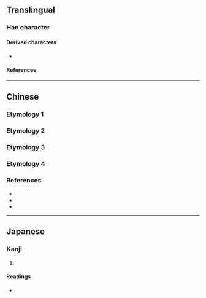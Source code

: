 {{character info/new}}
==Translingual==

===Han character===
{{Han char|rn=27|rad=厂|as=03|sn=5|four=71241|canj=MMJ|ids=⿸厂干}}

====Derived characters====
* {{l|mul|[[𠰑]], [[㟁]], [[𣳙]], [[𧦡]], [[𧻀]], [[𪴪]], [[𩿫]], [[𪣄]], [[岸]], [[𢆌]]}}

====References====
{{Han ref|kx=0160.210|dkj=02896|hdz=10068.060|uh=5388}}

----

==Chinese==

===Etymology 1===
{{zh-see|厂|v}}

===Etymology 2===
{{zh-see|岸|a}}

===Etymology 3===
{{zh-see|𠨭|v}}

===Etymology 4===
{{zh-see|斥|v}}

===References===
* {{R:twedu|B00277-001}}
* {{R:twedu|C00905-004}}
* {{R:twedu|A01752-008}}

----

==Japanese==

===Kanji===
{{ja-kanji|grade=|rs=厂03}}

# {{defn|lang=ja|sort=厂03}}

====Readings====
* {{ja-readings|on=かん}}